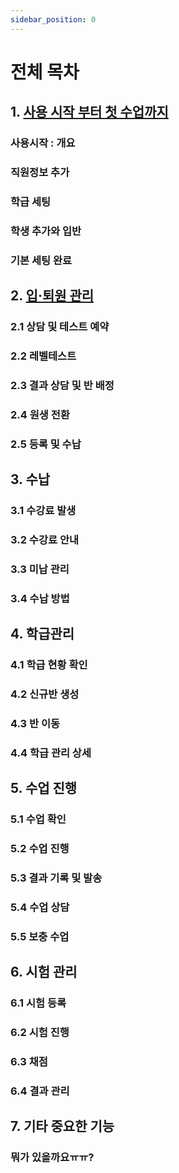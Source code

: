 ```yaml
---
sidebar_position: 0
---
```


# 전체 목차
## 1. [사용 시작 부터 첫 수업까지](/category/1-사용-시작-부터-첫-수업까지)
>
### 사용시작 : 개요
### 직원정보 추가
### 학급 세팅
### 학생 추가와 입반
### 기본 세팅 완료

## 2. [입·퇴원 관리](/category/2-입퇴원-관리)
>
### 2.1 상담 및 테스트 예약
### 2.2 레벨테스트
### 2.3 결과 상담 및 반 배정
### 2.4 원생 전환
### 2.5 등록 및 수납

## 3. 수납
>
### 3.1 수강료 발생
### 3.2 수강료 안내
### 3.3 미납 관리
### 3.4 수납 방법

## 4. 학급관리
>
### 4.1 학급 현황 확인
### 4.2 신규반 생성
### 4.3 반 이동
### 4.4 학급 관리 상세

## 5. 수업 진행
>
### 5.1 수업 확인
### 5.2 수업 진행
### 5.3 결과 기록 및 발송
### 5.4 수업 상담
### 5.5 보충 수업

## 6. 시험 관리
>
### 6.1 시험 등록
### 6.2 시험 진행
### 6.3 채점
### 6.4 결과 관리

## 7. 기타 중요한 기능
>
### 뭐가 있을까요ㅠㅠ?
